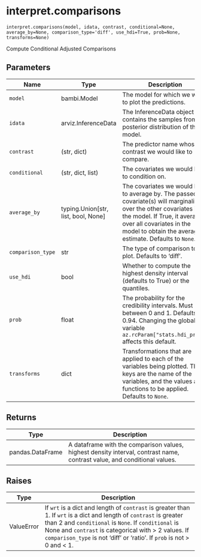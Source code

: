 # interpret.comparisons { #bambi.interpret.comparisons }

`interpret.comparisons(model, idata, contrast, conditional=None, average_by=None, comparison_type='diff', use_hdi=True, prob=None, transforms=None)`

Compute Conditional Adjusted Comparisons

## Parameters

| Name              | Type                                  | Description                                                                                                                                                                                                                              | Default    |
|-------------------|---------------------------------------|------------------------------------------------------------------------------------------------------------------------------------------------------------------------------------------------------------------------------------------|------------|
| `model`           | bambi.Model                           | The model for which we want to plot the predictions.                                                                                                                                                                                     | _required_ |
| `idata`           | arviz.InferenceData                   | The InferenceData object that contains the samples from the posterior distribution of the model.                                                                                                                                         | _required_ |
| `contrast`        | (str, dict)                           | The predictor name whose contrast we would like to compare.                                                                                                                                                                              | _required_ |
| `conditional`     | (str, dict, list)                     | The covariates we would like to condition on.                                                                                                                                                                                            | `None`     |
| `average_by`      | typing.Union\[str, list, bool, None\] | The covariates we would like to average by. The passed covariate(s) will marginalize over the other covariates in the model. If True, it averages over all covariates in the model to obtain the average estimate. Defaults to ``None``. | `None`     |
| `comparison_type` | str                                   | The type of comparison to plot. Defaults to 'diff'.                                                                                                                                                                                      | `'diff'`   |
| `use_hdi`         | bool                                  | Whether to compute the highest density interval (defaults to True) or the quantiles.                                                                                                                                                     | `True`     |
| `prob`            | float                                 | The probability for the credibility intervals. Must be between 0 and 1. Defaults to 0.94. Changing the global variable ``az.rcParam["stats.hdi_prob"]`` affects this default.                                                            | `None`     |
| `transforms`      | dict                                  | Transformations that are applied to each of the variables being plotted. The keys are the name of the variables, and the values are functions to be applied. Defaults to ``None``.                                                       | `None`     |

## Returns

| Type             | Description                                                                                                              |
|------------------|--------------------------------------------------------------------------------------------------------------------------|
| pandas.DataFrame | A dataframe with the comparison values, highest density interval, contrast name, contrast value, and conditional values. |

## Raises

| Type       | Description                                                                                                                                                                                                                                                                                                                    |
|------------|--------------------------------------------------------------------------------------------------------------------------------------------------------------------------------------------------------------------------------------------------------------------------------------------------------------------------------|
| ValueError | If `wrt` is a dict and length of ``contrast`` is greater than 1. If `wrt` is a dict and length of ``contrast`` is greater than 2 and ``conditional`` is ``None``. If ``conditional`` is None and ``contrast`` is categorical with > 2 values. If ``comparison_type`` is not 'diff' or 'ratio'. If ``prob`` is not > 0 and < 1. |